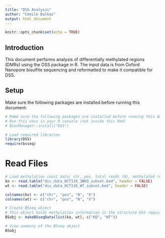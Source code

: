 ```yaml
---
title: "DSS Analysis"
author: "Cemile Balkas"
output: html_document
---
```


```r
knitr::opts_chunk$set(echo = TRUE)
```

## Introduction

This document performs analysis of differentially methylated regions (DMRs) using the DSS package in R. The input data is from Oxford Nanopore bisulfite sequencing and reformatted to make it compatible for DSS.

## Setup

Make sure the following packages are installed before running this document:


```r
# Make sure the following packages are installed before running this document:
# Run this once in your R console (not inside this Rmd)
# BiocManager::install("DSS")

# Load required libraries
library(DSS)
require(bsseq)

```

# Read Files


```r
# Load methylation count data: chr, pos, total reads (N), methylated reads (X)
ko <- read.table("dss_data_HCT116_3BKO_subset.bed", header = FALSE)
wt <- read.table("dss_data_HCT116_WT_subset.bed", header = FALSE)

colnames(ko) <- c("chr", "pos", "N", "X")
colnames(wt) <- c("chr", "pos", "N", "X")

# Create BSseq object
# This object holds methylation information in the structure DSS requires
BSobj <- makeBSseqData(list(ko, wt), c("KO", "WT"))

# View summary of the BSseq object
BSobj
```


